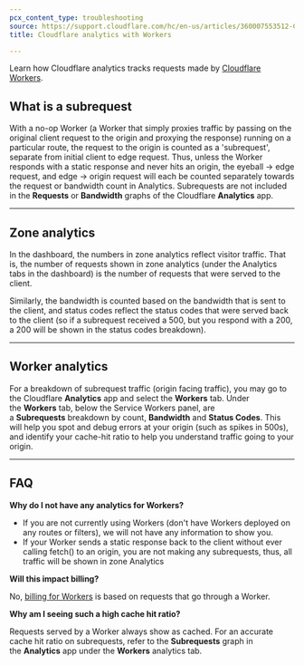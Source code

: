 ```yaml
---
pcx_content_type: troubleshooting
source: https://support.cloudflare.com/hc/en-us/articles/360007553512-Cloudflare-analytics-with-Workers
title: Cloudflare analytics with Workers

---
```


Learn how Cloudflare analytics tracks requests made by [Cloudflare Workers](/workers/).

## What is a subrequest

With a no-op Worker (a Worker that simply proxies traffic by passing on the original client request to the origin and proxying the response) running on a particular route, the request to the origin is counted as a 'subrequest', separate from initial client to edge request. Thus, unless the Worker responds with a static response and never hits an origin, the eyeball → edge request, and edge → origin request will each be counted separately towards the request or bandwidth count in Analytics. Subrequests are not included in the **Requests** or **Bandwidth** graphs of the Cloudflare **Analytics** app.

***

## Zone analytics

In the dashboard, the numbers in zone analytics reflect visitor traffic. That is, the number of requests shown in zone analytics (under the Analytics tabs in the dashboard) is the number of requests that were served to the client.

Similarly, the bandwidth is counted based on the bandwidth that is sent to the client, and status codes reflect the status codes that were served back to the client (so if a subrequest received a 500, but you respond with a 200, a 200 will be shown in the status codes breakdown).

***

## Worker analytics

For a breakdown of subrequest traffic (origin facing traffic), you may go to the Cloudflare **Analytics** app and select the **Workers** tab. Under the **Workers** tab, below the Service Workers panel, are a **Subrequests** breakdown by count, **Bandwidth** and **Status Codes**. This will help you spot and debug errors at your origin (such as spikes in 500s), and identify your cache-hit ratio to help you understand traffic going to your origin.

***

## FAQ

**Why do I not have any analytics for Workers?**

* If you are not currently using Workers (don't have Workers deployed on any routes or filters), we will not have any information to show you.
* If your Worker sends a static response back to the client without ever calling fetch() to an origin, you are not making any subrequests, thus, all traffic will be shown in zone Analytics

**Will this impact billing?** 

No, [billing for Workers](/workers/platform/pricing/) is based on requests that go through a Worker. 

**Why am I seeing such a high cache hit ratio?**

Requests served by a Worker always show as cached. For an accurate cache hit ratio on subrequests, refer to the **Subrequests** graph in the **Analytics** app under the **Workers** analytics tab.
